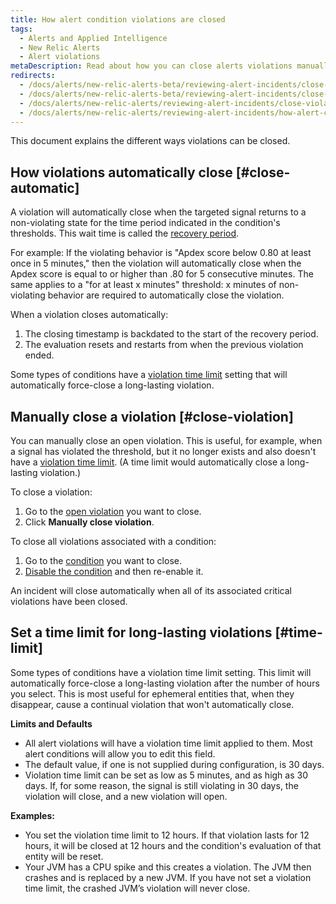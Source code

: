 ```yaml
---
title: How alert condition violations are closed
tags:
  - Alerts and Applied Intelligence
  - New Relic Alerts
  - Alert violations
metaDescription: Read about how you can close alerts violations manually and automatically.
redirects:
  - /docs/alerts/new-relic-alerts-beta/reviewing-alert-incidents/close-incidents-manually
  - /docs/alerts/new-relic-alerts-beta/reviewing-alert-incidents/close-violations-manually
  - /docs/alerts/new-relic-alerts/reviewing-alert-incidents/close-violations-manually
  - /docs/alerts/new-relic-alerts/reviewing-alert-incidents/how-alert-condition-violations-are-closed
---
```


This document explains the different ways violations can be closed.

## How violations automatically close [#close-automatic]

A violation will automatically close when the targeted signal returns to a non-violating state for the time period indicated in the condition's thresholds. This wait time is called the [recovery period](/docs/using-new-relic/welcome-new-relic/get-started/glossary#recovery-period).

For example: If the violating behavior is "Apdex score below 0.80 at least once in 5 minutes," then the violation will automatically close when the Apdex score is equal to or higher than .80 for 5 consecutive minutes. The same applies to a "for at least x minutes" threshold: x minutes of non-violating behavior are required to automatically close the violation.

When a violation closes automatically:

1. The closing timestamp is backdated to the start of the recovery period.
2. The evaluation resets and restarts from when the previous violation ended.

Some types of conditions have a [violation time limit](#time-limit) setting that will automatically force-close a long-lasting violation.

## Manually close a violation [#close-violation]

You can manually close an open violation. This is useful, for example, when a signal has violated the threshold, but it no longer exists and also doesn't have a [violation time limit](#time-limit). (A time limit would automatically close a long-lasting violation.)

To close a violation:

1. Go to the [open violation](/docs/alerts/new-relic-alerts/reviewing-alert-incidents/view-violation-event-details-incidents#view-violations) you want to close.
2. Click **Manually close violation**.

To close all violations associated with a condition:

1. Go to the [condition](/docs/alerts/new-relic-alerts/defining-conditions/define-alert-conditions#alert-condition-view) you want to close.
2. [Disable the condition](/docs/alerts/new-relic-alerts/configuring-alert-policies/update-or-disable-policies-conditions#condition-on-off) and then re-enable it.

<Callout variant="important">
  An incident will close automatically when all of its associated critical violations have been closed.
</Callout>

## Set a time limit for long-lasting violations [#time-limit]

Some types of conditions have a violation time limit setting. This limit will automatically force-close a long-lasting violation after the number of hours you select. This is most useful for ephemeral entities that, when they disappear, cause a continual violation that won't automatically close.

**Limits and Defaults**

* All alert violations will have a violation time limit applied to them. Most alert conditions will allow you to edit this field.
* The default value, if one is not supplied during configuration, is 30 days.
* Violation time limit can be set as low as 5 minutes, and as high as 30 days. If, for some reason, the signal is still violating in 30 days, the violation will close, and a new violation will open.

**Examples:**

* You set the violation time limit to 12 hours. If that violation lasts for 12 hours, it will be closed at 12 hours and the condition's evaluation of that entity will be reset.
* Your JVM has a CPU spike and this creates a violation. The JVM then crashes and is replaced by a new JVM. If you have not set a violation time limit, the crashed JVM’s violation will never close.
